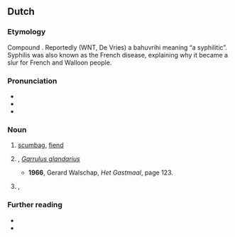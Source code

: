==Dutch==

===Etymology===
Compound {{com|nl|rot|t1=rotten|zak|t2=scrotum, bag}}. Reportedly (WNT, De Vries) a bahuvrihi meaning “a syphilitic”. Syphilis was also known as the French disease, explaining why it became a slur for French and Walloon people.

===Pronunciation===
* {{IPA|lang=nl|/ˈrɔt.sɑk/}}
* {{audio|nl-rotzak.ogg|rotzak|lang=nl}}
* {{hyphenation|lang=nl|rot|zak}}

===Noun===
{{nl-noun|m|-en|rotzakje}}

# [[scumbag]], [[fiend]]
# {{lb|nl|Belgium|Brabantian}} {{l|en|Eurasian jay}}, ''[[Garrulus glandarius]]''
#* '''1966''', Gerard Walschap, ''Het Gastmaal'', page 123.
#*:{{quote|nl|Zij hielden de lucht in het oog tegen roofvogels en '''rotzakken''', alias vlaamse gaaien, en spraken over het nieuws en de problemen.}}
#: {{syn|nl|meerkol|Vlaamse gaai}}
# {{lb|nl|obsolete|ethnic slur}} {{l|en|Frenchman}}, {{l|en|Walloon}} {{defdate|17th to 18th c.}}

===Further reading===
* {{R:WNT|M061214}}
* {{R:De Vries NEW 1971}}